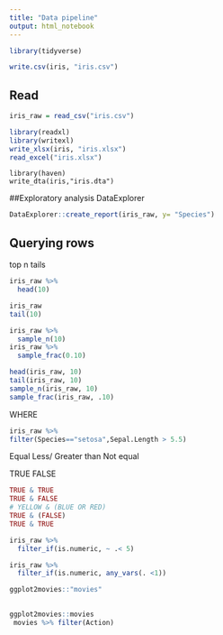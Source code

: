 ```yaml
---
title: "Data pipeline"
output: html_notebook
---
```

```r
library(tidyverse)
```
```r
write.csv(iris, "iris.csv")
```
## Read
```r
iris_raw = read_csv("iris.csv")
```
```r
library(readxl)
library(writexl)
write_xlsx(iris, "iris.xlsx")
read_excel("iris.xlsx")
```

```{reval=FALSE}
library(haven)
write_dta(iris,"iris.dta")
```

##Exploratory analysis
DataExplorer 
```r
DataExplorer::create_report(iris_raw, y= "Species")
```

## Querying rows
top n tails
```r
iris_raw %>%
  head(10)

iris_raw
tail(10)

iris_raw %>% 
  sample_n(10)
iris_raw %>% 
  sample_frac(0.10)

head(iris_raw, 10)
tail(iris_raw, 10)
sample_n(iris_raw, 10)
sample_frac(iris_raw, .10)
```
WHERE
```r
iris_raw %>% 
filter(Species=="setosa",Sepal.Length > 5.5)
```
Equal
Less/ Greater than
Not equal

TRUE 
FALSE
```r
TRUE & TRUE
TRUE & FALSE
# YELLOW & (BLUE OR RED)
TRUE & (FALSE)
TRUE & TRUE
```
```r
iris_raw %>% 
  filter_if(is.numeric, ~ .< 5)
```
```r
iris_raw %>% 
  filter_if(is.numeric, any_vars(. <1))
```

```r
ggplot2movies::"movies" 
 
```
```r
ggplot2movies::movies
 movies %>% filter(Action)
```












